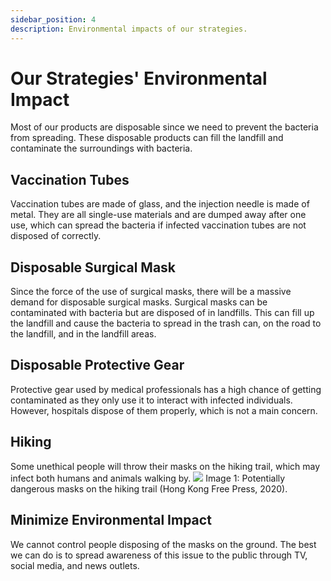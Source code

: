 ```yaml
---
sidebar_position: 4
description: Environmental impacts of our strategies.
---
```

# Our Strategies' Environmental Impact
Most of our products are disposable since we need to prevent the bacteria from spreading. These disposable products can fill the landfill and contaminate the surroundings with bacteria. 
## Vaccination Tubes
Vaccination tubes are made of glass, and the injection needle is made of metal. They are all single-use materials and are dumped away after one use, which can spread the bacteria if infected vaccination tubes are not disposed of correctly. 

## Disposable Surgical Mask
Since the force of the use of surgical masks, there will be a massive demand for disposable surgical masks. Surgical masks can be contaminated with bacteria but are disposed of in landfills. This can fill up the landfill and cause the bacteria to spread in the trash can, on the road to the landfill, and in the landfill areas. 

## Disposable Protective Gear
Protective gear used by medical professionals has a high chance of getting contaminated as they only use it to interact with infected individuals. However, hospitals dispose of them properly, which is not a main concern. 

## Hiking
Some unethical people will throw their masks on the hiking trail, which may infect both humans and animals walking by. 
 ![](/assets/img/mask.png)
Image 1: Potentially dangerous masks on the hiking trail (Hong Kong Free Press, 2020). 
## Minimize Environmental Impact
We cannot control people disposing of the masks on the ground. The best we can do is to spread awareness of this issue to the public through TV, social media, and news outlets. 